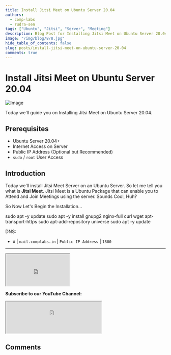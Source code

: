 ```yaml
---
title: Install Jitsi Meet on Ubuntu Server 20.04
authors:
  - comp-labs
  - rudra-sen
tags: ["Ubuntu", "Jitsi", "Server", "Meeting"]
description: Blog Post for Installing Jitsi Meet on Ubuntu Server 20.04.
image: "/img/blog/8/8.jpg"
hide_table_of_contents: false
slug: posts/install-jitsi-meet-on-ubuntu-server-20-04
comments: true
---
```



# Install Jitsi Meet on Ubuntu Server 20.04

![Image](/img/blog/8/8.jpg)

Today we'll guide you on Installing Jitsi Meet on Ubuntu Server 20.04.

<!-- truncate -->

## Prerequisites

- Ubuntu Server 20.04+
- Internet Access on Server
- Public IP Address (Optional but Recommended)
- `sudo` / `root` User Access

## Introduction

Today we'll install Jitsi Meet Server on an Ubuntu Server. So let me tell you what is **Jitsi Meet**. Jitsi Meet is a Ubuntu Package that can enable you to Attend and Join Meetings using the server. Sounds Cool, Huh?

So Now Let's Begin the Installation...

sudo apt -y update
sudo apt -y install gnupg2 nginx-full curl wget apt-transport-https
sudo apt-add-repository universe
sudo apt -y update

DNS:
- `A` | `mail.complabs.in` | `Public IP Address` | `1800`

---

<iframe
  src="https://clfiles.herokuapp.com/html/sharebtn/index.html"
  title="Share Button"
  height="100"
  width="200"
></iframe>

**Subscribe to our YouTube Channel:**

<iframe
  src="https://clfiles.herokuapp.com/html/subscribe.html"
  title="Subscribe Tech Fiddle"
  height="100"
></iframe>

## Comments

<Giscus
  id="comments"
  repo="Comp-Labs/comp-labs-website"
  repoId="R_kgDOGaLmeA"
  category="General"
  categoryId="DIC_kwDOGaLmeM4CBAA6"
  mapping="title"
  term="Comments"
  reactionsEnabled="1"
  emitMetadata="0"
  inputPosition="top"
  theme="preferred_color_scheme"
  lang="en"
  loading="lazy"
/>
